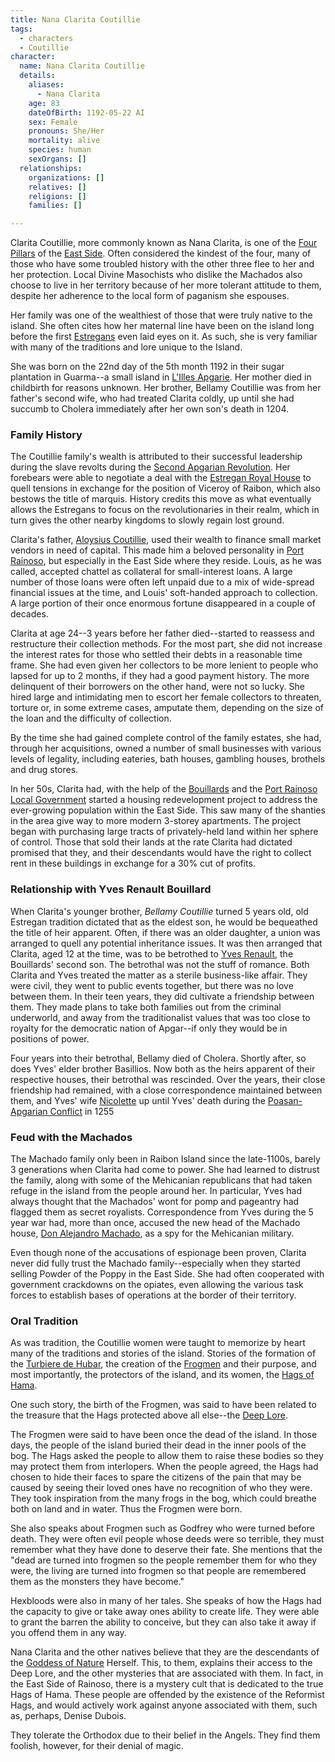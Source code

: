 ```yaml
---
title: Nana Clarita Coutillie
tags:
  - characters
  - Coutillie
character:
  name: Nana Clarita Coutillie
  details:
    aliases:
      - Nana Clarita
    age: 83
    dateOfBirth: 1192-05-22 AI
    sex: Female
    pronouns: She/Her
    mortality: alive
    species: human
    sexOrgans: []
  relationships:
    organizations: []
    relatives: []
    religions: []
    families: []

---
```


Clarita Coutillie, more commonly known as Nana Clarita, is one of the
[Four Pillars](/world/organizations/four-pillars-of-the-east-side/) of the
[East Side](/world/locations/port-rainoso#east-side). Often considered the
kindest of the four, many of those who have some troubled history with the other
three flee to her and her protection. Local Divine Masochists who dislike the
Machados also choose to live in her territory because of her more tolerant
attitude to them, despite her adherence to the local form of paganism she
espouses.

Her family was one of the wealthiest of those that were truly native to the
island. She often cites how her maternal line have been on the island long
before the first [Estregans](/world/ethnicities/estregan/) even laid eyes on it.
As such, she is very familiar with many of the traditions and lore unique to the
Island.

She was born on the 22nd day of the 5th month 1192 in their sugar plantation in
Guarma--a small island in [L'Illes Apgarie](/world/locations/l-illes-apgarie/).
Her mother died in childbirth for reasons unknown. Her brother, Bellamy
Coutillie was from her father's second wife, who had treated Clarita coldly, up
until she had succumb to Cholera immediately after her own son's death in 1204.

### Family History

The Coutillie family's wealth is attributed to their successful leadership
during the slave revolts during the
[Second Apgarian Revolution](events/second-apgarian-revolution/). Her
forebears were able to negotiate a deal with the
[Estregan Royal House](/world/organizations/royal-house-of-estrega/) to quell
tensions in exchange for the position of Viceroy of Raibon, which also bestows
the title of marquis. History credits this move as what eventually allows the
Estregans to focus on the revolutionaries in their realm, which in turn gives
the other nearby kingdoms to slowly regain lost ground.

Clarita's father, [Aloysius Coutillie](/world/characters/aloysius-coutillie/), used their
wealth to finance small market vendors in need of capital. This made him a
beloved personality in [Port Rainoso](/world/locations/port-rainoso/), but
especially in the East Side where they reside. Louis, as he was called, accepted
chattel as collateral for small-interest loans. A large number of those
loans were often left unpaid due to a mix of wide-spread financial issues at the
time, and Louis' soft-handed approach to collection. A large portion of their
once enormous fortune disappeared in a couple of decades. 

Clarita at age 24--3 years before her father died--started to reassess and
restructure their collection methods. For the most part, she did not increase
the interest rates for those who settled their debts in a reasonable time frame.
She had even given her collectors to be more lenient to people who lapsed for up
to 2 months, if they had a good payment history. The more delinquent of their
borrowers on the other hand, were not so lucky. She hired large and intimidating
men to escort her female collectors to threaten, torture or, in some extreme
cases, amputate them, depending on the size of the loan and the difficulty of
collection.

By the time she had gained complete control of the family estates, she had,
through her acquisitions, owned a number of small businesses with various levels
of legality, including eateries, bath houses, gambling houses, brothels and drug
stores.

In her 50s, Clarita had, with the help of the
[Bouillards](/world/families/bouillard/) and the
[Port Rainoso Local Government](/world/organizations/port-rainoso-local-government/)
started a housing redevelopment project to address the ever-growing population
within the East Side. This saw many of the shanties in the area give way to more
modern 3-storey apartments. The project began with purchasing large tracts of
privately-held land within her sphere of control. Those that sold their lands at
the rate Clarita had dictated promised that they, and their descendants would
have the right to collect rent in these buildings in exchange for a 30% cut of
profits. 

### Relationship with Yves Renault Bouillard

When Clarita's younger brother, *Bellamy Coutillie* turned 5 years old, old
Estregan tradition dictated that as the eldest son, he would be bequeathed the
title of heir apparent. Often, if there was an older daughter, a union was
arranged to quell any potential inheritance issues. It was then arranged that
Clarita, aged 12 at the time, was to be betrothed to
[Yves Renault](/world/characters/yves-renault-bouillard/), the Bouillards' second
son. The betrothal was not the stuff of romance. Both Clarita and Yves treated
the matter as a sterile business-like affair. They were civil, they went to
public events together, but there was no love between them. In their teen years,
they did cultivate a friendship between them. They made plans to take both
families out from the criminal underworld, and away from the traditionalist
values that was too close to royalty for the democratic nation of Apgar--if only
they would be in positions of power.

Four years into their betrothal, Bellamy died of Cholera. Shortly after, so does
Yves' elder brother Basillios. Now both as the heirs apparent of their
respective houses, their betrothal was rescinded. Over the years, their close
friendship had remained, with a close correspondence maintained between them,
and Yves' wife [Nicolette](/world/characters/nicolette-bouillard/) up until Yves' death
during the
[Poasan-Apgarian Conflict](/world/events/poasan-apgarian-conflict/) in 1255

### Feud with the Machados

The Machado family only been in Raibon Island since the late-1100s, barely 3
generations when Clarita had come to power. She had learned to distrust the
family, along with some of the Mehicanian republicans that had taken refuge in
the island from the people around her. In particular, Yves had always thought
that the Machados' wont for pomp and pageantry had flagged them as secret
royalists. Correspondence from Yves during the 5 year war had, more than once,
accused the new head of the Machado
house, [Don Alejandro Machado](/world/characters/don-alejandro-machado/), as a spy for the
Mehicanian military.

Even though none of the accusations of espionage been proven, Clarita never did
fully trust the Machado family--especially when they started selling Powder of
the Poppy in the East Side. She had often cooperated with government crackdowns
on the opiates, even allowing the various task forces to establish bases of
operations at the border of their territory. 

### Oral Tradition

As was tradition, the Coutillie women were taught to memorize by heart many of
the traditions and stories of the island. Stories of the formation of the
[Turbiere de Hubar](/world/locations/turbiere-de-hubar/), the creation of the
[Frogmen](/world/species/frogmen/) and their purpose, and most importantly, the
protectors of the island, and its women, the
[Hags of Hama](/world/organizations/hags-of-hama/).

One such story, the birth of the Frogmen, was said to have been related to the
treasure that the Hags protected above all else--the
[Deep Lore](/world/characters/deep-lore/).

The Frogmen were said to have been once the dead of the island. In those days,
the people of the island buried their dead in the inner pools of the bog. The
Hags asked the people to allow them to raise these bodies so they may protect
them from interlopers. When the people agreed, the Hags had chosen to hide their
faces to spare the citizens of the pain that may be caused by seeing their loved
ones have no recognition of who they were. They took inspiration from the many
frogs in the bog, which could breathe both on land and in water. Thus the
Frogmen were born.

She also speaks about Frogmen such as Godfrey who were turned before death. They
were often evil people whose deeds were so terrible, they must remember what
they have done to deserve their fate. She mentions that the "dead are turned
into frogmen so the people remember them for who they were, the living are
turned into frogmen so that people are remembered them as the monsters they have
become."

Hexbloods were also in many of her tales. She speaks of how the Hags had the
capacity to give or take away ones ability to create life. They were able to
grant the barren the ability to conceive, but they can also take it away if you
offend them in any way.

Nana Clarita and the other natives believe that they are the descendants of the
[Goddess of Nature](/world/religions/paganism/apgarian/) Herself. This, to
them, explains their access to the Deep Lore, and the other mysteries that are
associated with them. In fact, in the East Side of Rainoso, there is a mystery
cult that is dedicated to the true Hags of Hama. These people are offended by
the existence of the Reformist Hags, and would actively work against anyone
associated with them, such as, perhaps, Denise Dubois.

They tolerate the Orthodox due to their belief in the Angels. They find them
foolish, however, for their denial of magic.
